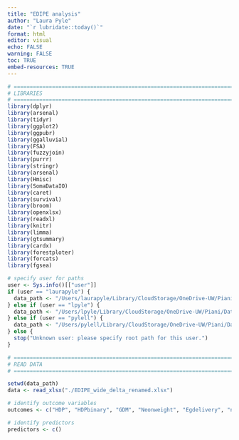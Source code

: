 ```yaml
---
title: "EDIPE analysis"
author: "Laura Pyle"
date: "`r lubridate::today()`"
format: html
editor: visual
echo: FALSE
warning: FALSE
toc: TRUE
embed-resources: TRUE
---
```


```r
# =============================================================================
# LIBRARIES
# =============================================================================
library(dplyr)
library(arsenal)
library(tidyr)
library(ggplot2)
library(ggpubr)
library(ggalluvial)
library(FSA)
library(fuzzyjoin)
library(purrr)
library(stringr)
library(arsenal)
library(Hmisc)
library(SomaDataIO)
library(caret)
library(survival)
library(broom)
library(openxlsx)
library(readxl)
library(knitr)
library(limma)
library(gtsummary)
library(cardx)
library(forestploter)
library(forcats)
library(fgsea)

# specify user for paths
user <- Sys.info()[["user"]]
if (user == "laurapyle") {
  data_path <- "/Users/laurapyle/Library/CloudStorage/OneDrive-UW/Piani/Data_raw"
} else if (user == "lpyle") {
  data_path <- "/Users/lpyle/Library/CloudStorage/OneDrive-UW/Piani/Data_raw"
} else if (user == "pylell") {
  data_path <- "/Users/pylell/Library/CloudStorage/OneDrive-UW/Piani/Data_raw"
} else {
  stop("Unknown user: please specify root path for this user.")
}


```

```r
# =============================================================================
# READ DATA 
# =============================================================================

setwd(data_path)
data <- read_xlsx("./EDIPE_wide_delta_renamed.xlsx")

# identify outcome variables
outcomes <- c("HDP", "HDPbinary", "GDM", "Neonweight", "Egdelivery", "neonatalsex", "Csection")

# identify predictors
predictors <- c()
```
